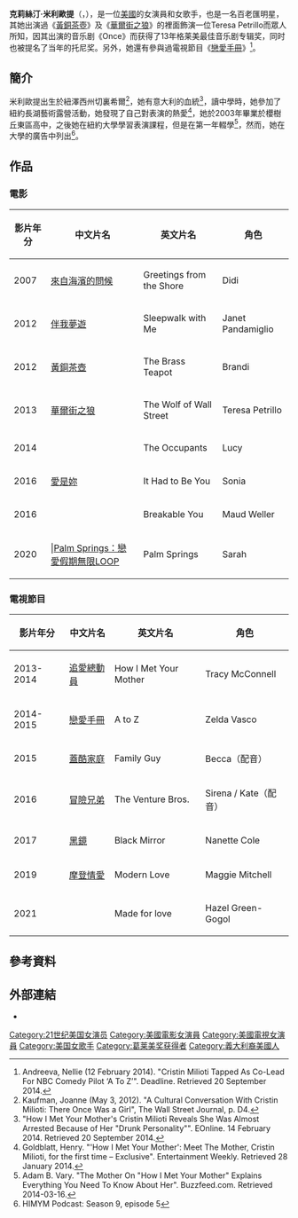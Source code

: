 {{noteTA
|G1=Show
|G2=Movie
|T=zh-cn:克里斯汀·米利欧缇;zh-hant:克莉絲汀·米利歐提
|1=zh-cn:克里斯汀·米利欧缇;zh-hant:克莉絲汀·米利歐提
|2=zh-cn:克里斯汀;zh-hant:克莉絲汀
}}
{{藝人
| 姓名     = 克莉絲汀·米利歐提
| 英文名   = Cristin Milioti
| 出生日期 = {{birth date and age|1985|8|16}}
|grammyawards=葛萊美獎最佳音樂劇專輯|tonyawards=東尼獎最佳音樂劇女主角| type=女演員
| 图片     =	File:Cristin Milioti July 13, 2014 (cropped).jpg
| 图片尺寸 = 250px
| 图片简介 = 克莉絲汀·米利歐提
| 国籍     = {{US}}
| 出生地点 = [[美國|美國]][[紐澤西州|紐澤西州]][[切裏希爾|切裏希爾]]
| 职业     = 演员、歌手
| 代表作品    = 《[[黃銅茶壺|黃銅茶壺]]》及《[[華爾街之狼|華爾街之狼]]》
| 语言     = [[英语|英语]]
| 活跃年代 = 2006年至今
| imdb     = 2129662
}}
'''克莉絲汀·米利歐提'''（{{lang-en|Cristin Milioti}}，{{bd|1985年|8月16日}}），是一位[[美國|美國]]的女演員和女歌手，也是一名百老匯明星，其她出演過《[[黃銅茶壺|黃銅茶壺]]》及《[[華爾街之狼|華爾街之狼]]》的裡面飾演一位Teresa Petrillo而眾人所知，因其出演的音乐剧《Once》而获得了13年格莱美最佳音乐剧专辑奖，同时也被提名了当年的托尼奖。另外，她還有參與過電視節目《[[A_to_Z_(電視劇)|戀愛手冊]]》<ref> Andreeva, Nellie (12 February 2014). "Cristin Milioti Tapped As Co-Lead For NBC Comedy Pilot ‘A To Z’". Deadline. Retrieved 20 September 2014.</ref>。

==簡介==
米利歐提出生於紐澤西州切裏希爾<ref>Kaufman, Joanne (May 3, 2012). "A Cultural Conversation With Cristin Milioti: There Once Was a Girl", The Wall Street Journal, p. D4.</ref>，她有意大利的血統<ref> "How I Met Your Mother's Cristin Milioti Reveals She Was Almost Arrested Because of Her "Drunk Personality"". EOnline. 14 February 2014. Retrieved 20 September 2014.</ref>，讀中學時，她參加了紐約長湖藝術露營活動，她發現了自己對表演的熱愛<ref>Goldblatt, Henry. "'How I Met Your Mother': Meet The Mother, Cristin Milioti, for the first time – Exclusive". Entertainment Weekly. Retrieved 28 January 2014.</ref>，她於2003年畢業於櫻樹丘東區高中，之後她在紐約大學學習表演課程，但是在第一年輟學<ref> Adam B. Vary. "The Mother On "How I Met Your Mother" Explains Everything You Need To Know About Her". Buzzfeed.com. Retrieved 2014-03-16.</ref>，然而，她在大學的廣告中列出<ref> HIMYM Podcast: Season 9, episode 5</ref>。

==作品==
===電影===
{| class="wikitable"
|-
! 影片年分!! 中文片名 !! 英文片名 !! 角色
|-
|2007 || [[來自海濱的問候|來自海濱的問候]] || Greetings from the Shore || Didi
|-
|2012 || [[伴我夢遊|伴我夢遊]] || Sleepwalk with Me || Janet Pandamiglio
|-
|2012 || [[黃銅茶壺|黃銅茶壺]] || The Brass Teapot || Brandi
|-
|2013|| [[華爾街之狼|華爾街之狼]]|| The Wolf of Wall Street || Teresa Petrillo
|-
|2014||  || The Occupants || Lucy
|-
|2016|| [[愛是妳|愛是妳]] || It Had to Be You || Sonia
|-
|2016|| || Breakable You || Maud Weller
|-
|2020|| |[[Palm_Springs：戀愛假期無限LOOP|Palm Springs：戀愛假期無限LOOP]]|| Palm Springs || Sarah
|}

===電視節目===
{| class="wikitable"
|-
! 影片年分 !! 中文片名!! 英文片名 !! 角色
|-
| 2013-2014 || [[追愛總動員_(電視劇)|追愛總動員]] || How I Met Your Mother || Tracy McConnell
|-
| 2014-2015|| [[A_to_Z_(電視劇)|戀愛手冊]] || A to Z || Zelda Vasco
|-
| 2015|| [[蓋酷家庭|蓋酷家庭]] || Family Guy || Becca（配音）
|-
| 2016|| [[冒險兄弟|冒險兄弟]] || The Venture Bros. || Sirena / Kate（配音）
|-
| 2017 || [[黑鏡|黑鏡]] || Black Mirror || Nanette Cole
|-
| 2019 || [[摩登情愛|摩登情愛]] || Modern Love || Maggie Mitchell
|-
| 2021 || {{le|愛的超級晶片|Made for Love (TV series)}} || Made for love||Hazel Green-Gogol
|}

==參考資料==
{{reflist}}

==外部連結==
{{Commons category|Cristin Milioti}}
* {{imdb name|id=2129662|name=克莉絲汀·米利歐提}}

{{Authority control}}
{{DEFAULTSORT: Milioti, Cristin}}
[[Category:21世纪美国女演员|Category:21世纪美国女演员]]
[[Category:美國電影女演員|Category:美國電影女演員]]
[[Category:美國電視女演員|Category:美國電視女演員]]
[[Category:美国女歌手|Category:美国女歌手]]
[[Category:葛莱美奖获得者|Category:葛莱美奖获得者]]
[[Category:義大利裔美國人|Category:義大利裔美國人]]